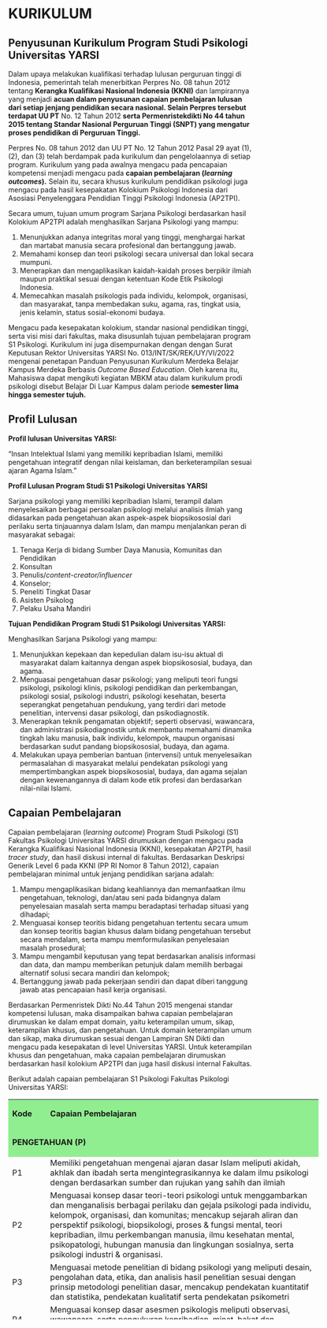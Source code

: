 # KURIKULUM  {.unnumbered}

## Penyusunan Kurikulum Program Studi Psikologi Universitas YARSI

Dalam upaya melakukan kualifikasi terhadap lulusan perguruan tinggi di Indonesia, pemerintah telah menerbitkan Perpres No. 08 tahun 2012 tentang **Kerangka Kualifikasi Nasional Indonesia (KKNI)** dan lampirannya yang menjadi **acuan dalam penyusunan capaian pembelajaran lulusan dari setiap jenjang pendidikan secara nasional. Selain Perpres tersebut terdapat UU PT** No. 12 Tahun 2012 **serta Permenristekdikti No 44 tahun 2015 tentang Standar Nasional Perguruan Tinggi (SNPT) yang mengatur proses pendidikan di Perguruan Tinggi.**

Perpres No. 08 tahun 2012 dan UU PT No. 12 Tahun 2012 Pasal 29 ayat (1), (2), dan (3) telah berdampak pada kurikulum dan pengelolaannya di setiap program. Kurikulum yang pada awalnya mengacu pada pencapaian kompetensi menjadi mengacu pada **capaian pembelajaran (*learning outcomes*).** Selain itu, secara khusus kurikulum pendidikan psikologi juga mengacu pada hasil kesepakatan Kolokium Psikologi Indonesia dari Asosiasi Penyelenggara Pendidian Tinggi Psikologi Indonesia (AP2TPI). 

Secara umum, tujuan umum program Sarjana Psikologi berdasarkan hasil Kolokium AP2TPI adalah menghasilkan Sarjana Psikologi yang mampu: 

1.  Menunjukkan adanya integritas moral yang tinggi, menghargai harkat dan martabat manusia secara profesional dan bertanggung jawab. 
2.  Memahami konsep dan teori psikologi secara universal dan lokal secara mumpuni. 
3.  Menerapkan dan mengaplikasikan kaidah-kaidah proses berpikir ilmiah maupun praktikal sesuai dengan ketentuan Kode Etik Psikologi Indonesia. 
4.  Memecahkan masalah psikologis pada individu, kelompok, organisasi, dan masyarakat, tanpa membedakan suku, agama, ras, tingkat usia, jenis kelamin, status sosial-ekonomi budaya. 

Mengacu pada kesepakatan kolokium, standar nasional pendidikan tinggi, serta visi misi dari fakultas, maka disusunlah tujuan pembelajaran program S1 Psikologi. Kurikulum ini juga disempurnakan dengan dengan Surat Keputusan Rektor Universitas YARSI No. 013/INT/SK/REK/UY/VI/2022 mengenai penetapan Panduan Penyusunan Kurikulum Merdeka Belajar Kampus Merdeka Berbasis *Outcome Based Education*. Oleh karena itu, Mahasiswa dapat mengikuti kegiatan MBKM atau dalam kurikulum prodi psikologi disebut Belajar Di Luar Kampus dalam periode **semester lima hingga semester tujuh.**

## Profil Lulusan

**Profil lulusan Universitas YARSI:**

“Insan Intelektual Islami yang memiliki kepribadian Islami, memiliki pengetahuan integratif dengan nilai keislaman, dan berketerampilan sesuai ajaran Agama Islam.” 

**Profil Lulusan Program Studi S1 Psikologi Universitas YARSI**

Sarjana psikologi yang memiliki kepribadian Islami, terampil dalam menyelesaikan berbagai persoalan psikologi melalui analisis ilmiah yang didasarkan pada pengetahuan akan aspek-aspek biopsikososial dari perilaku serta tinjauannya dalam Islam, dan mampu menjalankan peran di masyarakat sebagai: 

1.  Tenaga Kerja di bidang Sumber Daya Manusia, Komunitas dan Pendidikan 
2.  Konsultan 
3.  Penulis/*content-creator/influencer*
4.  Konselor; 
5.  Peneliti Tingkat Dasar 
6.  Asisten Psikolog 
7.  Pelaku Usaha Mandiri 

**Tujuan Pendidikan Program Studi S1 Psikologi Universitas YARSI:**

Menghasilkan Sarjana Psikologi yang mampu: 

1.  Menunjukkan kepekaan dan kepedulian dalam isu-isu aktual di masyarakat dalam kaitannya dengan aspek biopsikososial, budaya, dan agama. 
2.  Menguasai pengetahuan dasar psikologi; yang meliputi teori fungsi psikologi, psikologi klinis, psikologi pendidikan dan perkembangan, psikologi sosial, psikologi industri, psikologi kesehatan, beserta seperangkat pengetahuan pendukung, yang terdiri dari metode penelitian, intervensi dasar psikologi, dan psikodiagnostik. 
3.  Menerapkan teknik pengamatan objektif; seperti observasi, wawancara, dan administrasi psikodiagnostik untuk membantu memahami dinamika tingkah laku manusia, baik individu, kelompok, maupun organisasi berdasarkan sudut pandang biopsikososial, budaya, dan agama. 
4.  Melakukan upaya pemberian bantuan (intervensi) untuk menyelesaikan permasalahan di masyarakat melalui pendekatan psikologi yang mempertimbangkan aspek biopsikososial, budaya, dan agama sejalan dengan kewenangannya di dalam kode etik profesi dan berdasarkan nilai-nilai Islami. 

## Capaian Pembelajaran

Capaian pembelajaran (*learning outcome*) Program Studi Psikologi (S1) Fakultas Psikologi Universitas YARSI dirumuskan dengan mengacu pada Kerangka Kualifikasi Nasional Indonesia (KKNI), kesepakatan AP2TPI, hasil *tracer study*, dan hasil diskusi internal di fakultas. Berdasarkan Deskripsi Generik Level 6 pada KKNI (PP RI Nomor 8 Tahun 2012), capaian pembelajaran minimal untuk jenjang pendidikan sarjana adalah: 

1.  Mampu mengaplikasikan bidang keahliannya dan memanfaatkan ilmu pengetahuan, teknologi, dan/atau seni pada bidangnya dalam penyelesaian masalah serta mampu beradaptasi terhadap situasi yang dihadapi; 
2.  Menguasai konsep teoritis bidang pengetahuan tertentu secara umum dan konsep teoritis bagian khusus dalam bidang pengetahuan tersebut secara mendalam, serta mampu memformulasikan penyelesaian masalah prosedural; 
3.  Mampu mengambil keputusan yang tepat berdasarkan analisis informasi dan data, dan mampu memberikan petunjuk dalam memilih berbagai alternatif solusi secara mandiri dan kelompok; 
4.  Bertanggung jawab pada pekerjaan sendiri dan dapat diberi tanggung jawab atas pencapaian hasil kerja organisasi. 

Berdasarkan Permenristek Dikti No.44 Tahun 2015 mengenai standar kompetensi lulusan, maka disampaikan bahwa capaian pembelajaran dirumuskan ke dalam empat domain, yaitu keterampilan umum, sikap, keterampilan khusus, dan pengetahuan. Untuk domain keterampilan umum dan sikap, maka dirumuskan sesuai dengan Lampiran SN Dikti dan mengacu pada kesepakatan di level Universitas YARSI. Untuk keterampilan khusus dan pengetahuan, maka capaian pembelajaran dirumuskan berdasarkan hasil kolokium AP2TPI dan juga hasil diskusi internal Fakultas. 

Berikut adalah capaian pembelajaran S1 Psikologi Fakultas Psikologi Universitas YARSI: 

```{=html}
<table style="height: 447px; width: 630px;">
<tbody>
<tr>
<td style="width: 61.7031px; background-color: lightgreen;">
<p><strong>Kode</strong></p>
</td>
<td style="width: 61.7031px; background-color: lightgreen;"><strong>Capaian Pembelajaran</strong></td>
</tr>
<tr style="background-color: lightgreen;">
<td style="width: 609px;" colspan="2">
<p><strong>PENGETAHUAN (P)</strong></p>
</td>
</tr>
<tr>
<td style="width: 61.7031px;">P1</td>
<td style="width: 547.297px;">Memiliki pengetahuan mengenai ajaran dasar Islam meliputi akidah, akhlak dan ibadah serta mengintegrasikannya ke dalam ilmu psikologi dengan berdasarkan sumber dan rujukan yang sahih dan ilmiah</td>
</tr>
<tr>
<td style="width: 61.7031px;">P2</td>
<td style="width: 547.297px;">Menguasai konsep dasar teori-teori psikologi untuk menggambarkan dan menganalisis berbagai perilaku dan gejala psikologi pada individu, kelompok, organisasi, dan komunitas; mencakup sejarah aliran dan perspektif psikologi, biopsikologi, proses &amp; fungsi mental, teori kepribadian, ilmu perkembangan manusia, ilmu kesehatan mental, psikopatologi, hubungan manusia dan lingkungan sosialnya, serta psikologi industri &amp; organisasi.</td>
</tr>
<tr>
<td style="width: 61.7031px;">P3</td>
<td style="width: 547.297px;">Menguasai metode penelitian di bidang psikologi yang meliputi desain, pengolahan data, etika, dan analisis hasil penelitian sesuai dengan prinsip metodologi penelitian dasar, mencakup pendekatan kuantitatif dan statistika, pendekatan kualitatif serta pendekatan psikometri</td>
</tr>
<tr>
<td style="width: 61.7031px;">P4</td>
<td style="width: 547.297px;">Menguasai konsep dasar asesmen psikologis meliputi observasi, wawancara, serta pengukuran kepribadian, minat, bakat dan intelegensi</td>
</tr>
<tr>
<td style="width: 61.7031px;">P5</td>
<td style="width: 547.297px;">Menguasai konsep intervensi psikologi non klinis, yang meliputi intervensi individual (konseling) dan intervensi kelompok (pelatihan, psikoedukasi dan intervensi sosial</td>
</tr>
<tr>
<td style="width: 61.7031px;">P6</td>
<td style="width: 547.297px;">Menguasai prinsip literasi data (tata cara memperoleh data dan informasi yang sahih serta mengolah data dengan memanfaatkan teknologi informasi) dan literasi teknologi (tata cara pemanfaatan teknologi dalam menyampaikan gagasan)</td>
</tr>
<tr style="background-color: lightgreen;">
<td style="width: 609px;" colspan="2">
<p><strong>SIKAP (S)</strong></p>
</td>
</tr>
<tr>
<td style="width: 61.7031px;">S1</td>
<td style="width: 547.297px;">Menunjukkan nilai-nilai keislaman dalam kehidupan akademis dan nonakademis (fokus pada keislaman)</td>
</tr>
<tr>
<td style="width: 61.7031px;">S2</td>
<td style="width: 547.297px;">Berperan dalam peningkatan mutu kehidupan bermasyarakat, berbangsa, dan bernegara dengan rasa kepedulian, tanggung jawab, dan nasionalisme sesuai dengan keahliannya (fokus pada masyarakat)</td>
</tr>
<tr>
<td style="width: 61.7031px;">S3</td>
<td style="width: 547.297px;">Menginternalisasi nilai, norma, dan etika serta semangat kemandirian dan kewirausahaan dalam upaya mencapai keberhasilan sesuai dengan minat dan keahliannya.</td>
</tr>
<tr style="background-color: lightgreen;">
<td style="width: 609px;" colspan="2">
<p><strong>KETERAMPILAN&nbsp;UMUM (KU)</strong></p>
</td>
</tr>
<tr>
<td style="width: 61.7031px;">KU1</td>
<td style="width: 547.297px;">Mampu menerapkan prinsip-prinsip, tata cara, dan etika ilmiah dalam hal pemikiran, pengembangan, implementasi, dan evaluasi penggunaan iptek dengan memperhatikan nilai humaniora sesuai bidang keahlian psikologi, dalam bentuk skripsi atau laporan tugas akhir yang diunggah dalam laman perguruan tinggi</td>
</tr>
<tr>
<td style="width: 61.7031px;">KU2</td>
<td style="width: 547.297px;">Mampu bekerja secara mandiri maupun kelompok, mengembangkan diri, memelihara dan mengembangkan jaringan kerja, serta melakukan evaluasi dan supervisi terhadap kerja kelompoknya secara bertanggung jawab</td>
</tr>
<tr>
<td style="width: 61.7031px;">KU3</td>
<td style="width: 547.297px;">Mampu menerapkan keterampilan menjadi imam shalat, memberikan khutbah, melakukan perawatan jenazah membaca, menghafal, dan memahami Al Qur'an khususnya juz 30, serta mengkaitkan isi Al Qur'an dengan bidang keilmuan psikologi</td>
</tr>
<tr>
<td style="width: 61.7031px;">KU4</td>
<td style="width: 547.297px;">Mampu menggunakan minimal satu bahasa internasional untuk komunikasi lisan dan tulis</td>
</tr>
<tr style="background-color: lightgreen;">
<td style="width: 609px;" colspan="2">
<p><strong>KETERAMPILAN KHUSUS (KK)</strong></p>
</td>
</tr>
<tr>
<td style="width: 61.7031px;">KK1</td>
<td style="width: 547.297px;">Mampu merancang, melaksanakan, dan melaporkan penelitian kuantitatif dan kualitatif, termasuk menuangkan pemikiran dan gagasan konseptual, memperoleh dan mengolah data penelitian maupun informasi dalam konteks psikologi, pengembangan instrumen pengukuran psikologi, serta penulisan karya tulis ilmiah, melalui pemanfaatan teknologi, dengan metodologi dan prinsip keilmuan yang tepat dan berlandaskan Kode Etik Psikologi Indonesia</td>
</tr>
<tr>
<td style="width: 61.7031px;">KK2</td>
<td style="width: 547.297px;">Mampu merancang, melaksanakan, dan melaporkan program intervensi dalam upaya pemecahan masalah psikologis dalam ruang lingkup individu, kelompok, organisasi, dan masyarakat, berdasarkan gagasan teoretis, serta pemerolehan dan analisis data yang tepat, melalui pemanfaatan teknologi, dengan metodologi dan prinsip keilmuan yang tepat dan berlandaskan Kode Etik Psikologi Indonesia</td>
</tr>
<tr>
<td style="width: 61.7031px;">KK3</td>
<td style="width: 547.297px;">Mampu menganalisis konsep-konsep psikologi berdasarkan perspektif islam sesuai dengan kaidah ilmiah dan sumber-sumber keislaman yang sahih</td>
</tr>
<tr>
<td style="width: 61.7031px;">KK4</td>
<td style="width: 547.297px;">Mampu beradaptasi, bekerja sama, berkreasi, berkontribusi, dan berinovasi dalam menerapkan ilmu pengetahuan di bidang psikologi pada kehidupan bermasyarakat serta berperan sebagai warga dunia yang berwawasan global</td>
</tr>
</tbody>
</table>
```
